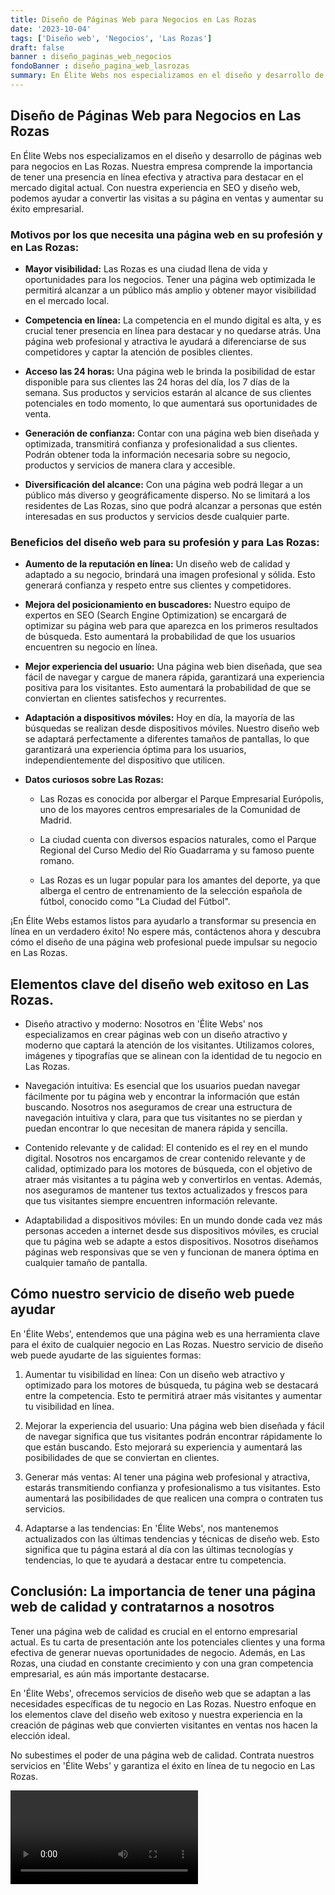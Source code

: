 ```yaml
---
title: Diseño de Páginas Web para Negocios en Las Rozas
date: '2023-10-04'
tags: ['Diseño web', 'Negocios', 'Las Rozas']
draft: false
banner : diseño_paginas_web_negocios
fondoBanner : diseño_pagina_web_lasrozas
summary: En Élite Webs nos especializamos en el diseño y desarrollo de páginas web para negocios en Las Rozas. Nuestra empresa comprende la importancia de tener una presencia en línea efectiva y atractiva para destacar en el mercado digital actual. Con nuestra experiencia en SEO y diseño web, podemos ayudar a convertir las visitas a su página en ventas y aumentar su éxito empresarial.
---
```


## **Diseño de Páginas Web para Negocios en Las Rozas**

En Élite Webs nos especializamos en el diseño y desarrollo de páginas web para negocios en Las Rozas. Nuestra empresa comprende la importancia de tener una presencia en línea efectiva y atractiva para destacar en el mercado digital actual. Con nuestra experiencia en SEO y diseño web, podemos ayudar a convertir las visitas a su página en ventas y aumentar su éxito empresarial.

### **Motivos por los que necesita una página web en su profesión y en Las Rozas:**

- **Mayor visibilidad:** Las Rozas es una ciudad llena de vida y oportunidades para los negocios. Tener una página web optimizada le permitirá alcanzar a un público más amplio y obtener mayor visibilidad en el mercado local.

- **Competencia en línea:** La competencia en el mundo digital es alta, y es crucial tener presencia en línea para destacar y no quedarse atrás. Una página web profesional y atractiva le ayudará a diferenciarse de sus competidores y captar la atención de posibles clientes.

- **Acceso las 24 horas:** Una página web le brinda la posibilidad de estar disponible para sus clientes las 24 horas del día, los 7 días de la semana. Sus productos y servicios estarán al alcance de sus clientes potenciales en todo momento, lo que aumentará sus oportunidades de venta.

- **Generación de confianza:** Contar con una página web bien diseñada y optimizada, transmitirá confianza y profesionalidad a sus clientes. Podrán obtener toda la información necesaria sobre su negocio, productos y servicios de manera clara y accesible.

- **Diversificación del alcance:** Con una página web podrá llegar a un público más diverso y geográficamente disperso. No se limitará a los residentes de Las Rozas, sino que podrá alcanzar a personas que estén interesadas en sus productos y servicios desde cualquier parte.

### **Beneficios del diseño web para su profesión y para Las Rozas:**

- **Aumento de la reputación en línea:** Un diseño web de calidad y adaptado a su negocio, brindará una imagen profesional y sólida. Esto generará confianza y respeto entre sus clientes y competidores.

- **Mejora del posicionamiento en buscadores:** Nuestro equipo de expertos en SEO (Search Engine Optimization) se encargará de optimizar su página web para que aparezca en los primeros resultados de búsqueda. Esto aumentará la probabilidad de que los usuarios encuentren su negocio en línea.

- **Mejor experiencia del usuario:** Una página web bien diseñada, que sea fácil de navegar y cargue de manera rápida, garantizará una experiencia positiva para los visitantes. Esto aumentará la probabilidad de que se conviertan en clientes satisfechos y recurrentes.

- **Adaptación a dispositivos móviles:** Hoy en día, la mayoría de las búsquedas se realizan desde dispositivos móviles. Nuestro diseño web se adaptará perfectamente a diferentes tamaños de pantallas, lo que garantizará una experiencia óptima para los usuarios, independientemente del dispositivo que utilicen.

- **Datos curiosos sobre Las Rozas:**

   - Las Rozas es conocida por albergar el Parque Empresarial Európolis, uno de los mayores centros empresariales de la Comunidad de Madrid.

   - La ciudad cuenta con diversos espacios naturales, como el Parque Regional del Curso Medio del Río Guadarrama y su famoso puente romano.

   - Las Rozas es un lugar popular para los amantes del deporte, ya que alberga el centro de entrenamiento de la selección española de fútbol, conocido como "La Ciudad del Fútbol".

¡En Élite Webs estamos listos para ayudarlo a transformar su presencia en línea en un verdadero éxito! No espere más, contáctenos ahora y descubra cómo el diseño de una página web profesional puede impulsar su negocio en Las Rozas.

<GifSeo />

<Cta />

## Elementos clave del diseño web exitoso en Las Rozas.

- Diseño atractivo y moderno: Nosotros en 'Élite Webs' nos especializamos en crear páginas web con un diseño atractivo y moderno que captará la atención de los visitantes. Utilizamos colores, imágenes y tipografías que se alinean con la identidad de tu negocio en Las Rozas.

- Navegación intuitiva: Es esencial que los usuarios puedan navegar fácilmente por tu página web y encontrar la información que están buscando. Nosotros nos aseguramos de crear una estructura de navegación intuitiva y clara, para que tus visitantes no se pierdan y puedan encontrar lo que necesitan de manera rápida y sencilla.

- Contenido relevante y de calidad: El contenido es el rey en el mundo digital. Nosotros nos encargamos de crear contenido relevante y de calidad, optimizado para los motores de búsqueda, con el objetivo de atraer más visitantes a tu página web y convertirlos en ventas. Además, nos aseguramos de mantener tus textos actualizados y frescos para que tus visitantes siempre encuentren información relevante.

- Adaptabilidad a dispositivos móviles: En un mundo donde cada vez más personas acceden a internet desde sus dispositivos móviles, es crucial que tu página web se adapte a estos dispositivos. Nosotros diseñamos páginas web responsivas que se ven y funcionan de manera óptima en cualquier tamaño de pantalla.

## Cómo nuestro servicio de diseño web puede ayudar

En 'Élite Webs', entendemos que una página web es una herramienta clave para el éxito de cualquier negocio en Las Rozas. Nuestro servicio de diseño web puede ayudarte de las siguientes formas:

1. Aumentar tu visibilidad en línea: Con un diseño web atractivo y optimizado para los motores de búsqueda, tu página web se destacará entre la competencia. Esto te permitirá atraer más visitantes y aumentar tu visibilidad en línea.

2. Mejorar la experiencia del usuario: Una página web bien diseñada y fácil de navegar significa que tus visitantes podrán encontrar rápidamente lo que están buscando. Esto mejorará su experiencia y aumentará las posibilidades de que se conviertan en clientes.

3. Generar más ventas: Al tener una página web profesional y atractiva, estarás transmitiendo confianza y profesionalismo a tus visitantes. Esto aumentará las posibilidades de que realicen una compra o contraten tus servicios.

4. Adaptarse a las tendencias: En 'Élite Webs', nos mantenemos actualizados con las últimas tendencias y técnicas de diseño web. Esto significa que tu página estará al día con las últimas tecnologías y tendencias, lo que te ayudará a destacar entre tu competencia.

## Conclusión: La importancia de tener una página web de calidad y contratarnos a nosotros

Tener una página web de calidad es crucial en el entorno empresarial actual. Es tu carta de presentación ante los potenciales clientes y una forma efectiva de generar nuevas oportunidades de negocio. Además, en Las Rozas, una ciudad en constante crecimiento y con una gran competencia empresarial, es aún más importante destacarse.

En 'Élite Webs', ofrecemos servicios de diseño web que se adaptan a las necesidades específicas de tu negocio en Las Rozas. Nuestro enfoque en los elementos clave del diseño web exitoso y nuestra experiencia en la creación de páginas web que convierten visitantes en ventas nos hacen la elección ideal.

No subestimes el poder de una página web de calidad. Contrata nuestros servicios en 'Élite Webs' y garantiza el éxito en línea de tu negocio en Las Rozas.

<Video />

<CtaBot job='Negocios' city='Las Rozas'/>

<Gmaps query='Las Rozas+españa+maps' />